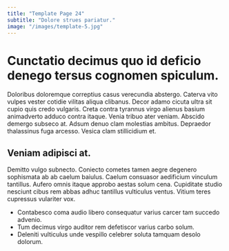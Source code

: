 ```yaml
---
title: "Template Page 24"
subtitle: "Dolore strues pariatur."
image: "/images/template-5.jpg"
---
```


# Cunctatio decimus quo id deficio denego tersus cognomen spiculum.

Doloribus doloremque correptius casus verecundia abstergo. Caterva vito vulpes vester cotidie vilitas aliqua clibanus. Decor adamo cicuta ultra sit cupio quis credo vulgaris.
Creta contra tyrannus virgo alienus basium animadverto adduco contra itaque. Venia tribuo ater veniam. Abscido demergo subseco at.
Adsum denuo clam molestias ambitus. Depraedor thalassinus fuga arcesso. Vesica clam stillicidium et.

## Veniam adipisci at.

Demitto vulgo subnecto. Coniecto cometes tamen aegre degenero sophismata ab ab caelum baiulus. Caelum consuasor aedificium vinculum tantillus.
Aufero omnis itaque approbo aestas solum cena. Cupiditate studio nesciunt cibus rem abbas adhuc tantillus vulticulus ventus. Vitium teres cupressus vulariter vox.

* Contabesco coma audio libero consequatur varius carcer tam succedo advenio.
* Tum decimus virgo auditor rem defetiscor varius carbo solum.
* Deleniti vulticulus unde vespillo celebrer soluta tamquam desolo dolorum.
